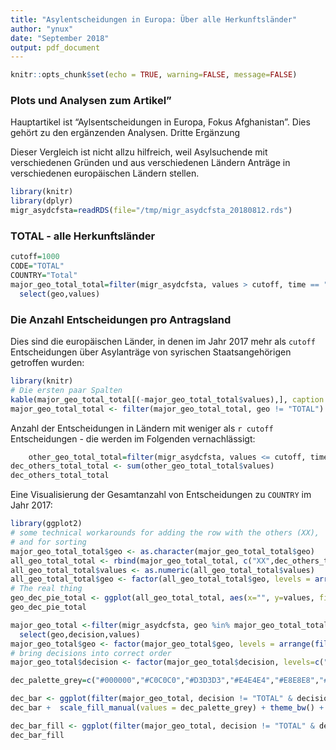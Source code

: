 ```yaml
---
title: "Asylentscheidungen in Europa: Über alle Herkunftsländer" 
author: "ynux"
date: "September 2018"
output: pdf_document
---
```


```r
knitr::opts_chunk$set(echo = TRUE, warning=FALSE, message=FALSE)
```

### Plots und Analysen zum Artikel"

Hauptartikel ist "Aylsentscheidungen in Europa, Fokus Afghanistan". Dies gehört zu den ergänzenden Analysen.
Dritte Ergänzung

Dieser Vergleich ist nicht allzu hilfreich, weil Asylsuchende mit verschiedenen Gründen und aus verschiedenen Ländern Anträge in verschiedenen europäischen Ländern stellen.

```r
library(knitr)
library(dplyr)
migr_asydcfsta=readRDS(file="/tmp/migr_asydcfsta_20180812.rds")
```

### TOTAL - alle Herkunftsländer

```r
cutoff=1000
CODE="TOTAL"
COUNTRY="Total"
major_geo_total_total=filter(migr_asydcfsta, values > cutoff, time == "2017-01-01", decision == "TOTAL", sex == "T", age == "TOTAL", citizen == CODE, geo != "EU28") %>% 
  select(geo,values) 
```

### Die Anzahl Entscheidungen pro Antragsland

Dies sind die europäischen Länder, in denen im Jahr 2017 mehr als `cutoff` Entscheidungen über Asylanträge von syrischen Staatsangehörigen getroffen wurden:
    
```r
library(knitr)
# Die ersten paar Spalten
kable(major_geo_total_total[(-major_geo_total_total$values),], caption = paste("Länder mit mehr als ", cutoff, " Entscheidungen zu Asylanträgen aus ", COUNTRY ))
major_geo_total_total <- filter(major_geo_total_total, geo != "TOTAL")
```

Anzahl der Entscheidungen in Ländern mit weniger als `r cutoff` Entscheidungen - die werden im Folgenden vernachlässigt:

```r
    other_geo_total_total=filter(migr_asydcfsta, values <= cutoff, time == "2017-01-01", decision == "TOTAL", sex == "T", age == "TOTAL", citizen == CODE, geo != "EU28", geo != "TOTAL") %>%  arrange(desc(values))
dec_others_total_total <- sum(other_geo_total_total$values)
dec_others_total_total
```

Eine Visualisierung der Gesamtanzahl von Entscheidungen zu `COUNTRY` im Jahr 2017:

```r
library(ggplot2)
# some technical workarounds for adding the row with the others (XX),
# and for sorting
major_geo_total_total$geo <- as.character(major_geo_total_total$geo)
all_geo_total_total <- rbind(major_geo_total_total, c("XX",dec_others_total_total))
all_geo_total_total$values <- as.numeric(all_geo_total_total$values) 
all_geo_total_total$geo <- factor(all_geo_total_total$geo, levels = arrange(all_geo_total_total, values)$geo)
# The real thing
geo_dec_pie_total <- ggplot(all_geo_total_total, aes(x="", y=values, fill=geo)) + geom_col(colour = "black") + coord_polar("y", start=0) + scale_fill_grey(start = 0.4, end = 0.9) + ggtitle (paste("Entscheidungen über Asyl, ",COUNTRY,", 2017"), subtitle = paste("EU-Länder; XX ist die Summe aller Länder mit > ", cutoff, " Entscheidungen")) + theme_bw() + theme(axis.title=element_blank()) 
geo_dec_pie_total
```


```r
major_geo_total <-filter(migr_asydcfsta, geo %in% major_geo_total_total$geo, time >= "2017-01-01", sex == "T", age == "TOTAL", citizen == CODE, geo != "EU28", geo != "TOTAL") %>% 
  select(geo,decision,values) 
major_geo_total$geo <- factor(major_geo_total$geo, levels = arrange(filter(major_geo_total, decision == "TOTAL"), desc(values))$geo)
# bring decisions into correct order
major_geo_total$decision <- factor(major_geo_total$decision, levels=c("REJECTED","TEMP_PROT","HUMSTAT","SUB_PROT","GENCONV","TOTAL_POS","TOTAL"))

```


```r
dec_palette_grey=c("#000000","#C0C0C0","#D3D3D3","#E4E4E4","#E8E8E8","#C8C8C8","#808080")

dec_bar <- ggplot(filter(major_geo_total, decision != "TOTAL" & decision != "TOTAL_POS")) + geom_col(aes(x=geo, y=values, fill=decision)) 
dec_bar +  scale_fill_manual(values = dec_palette_grey) + theme_bw() + theme(legend.position="bottom") + ggtitle(paste("Entscheidungen über Asylanträge aus ",COUNTRY," 2017"), subtitle = "in absoluten Zahlen")
```

```r
dec_bar_fill <- ggplot(filter(major_geo_total, decision != "TOTAL" & decision != "TOTAL_POS")) + geom_col(aes(x=geo, y=values, fill=decision), position="fill") + scale_fill_grey() + theme_bw() + theme(legend.position="bottom") + ggtitle(paste("Entscheidungen über Asylanträge aus ",COUNTRY," 2017"), subtitle = "in Prozent")
dec_bar_fill
```


